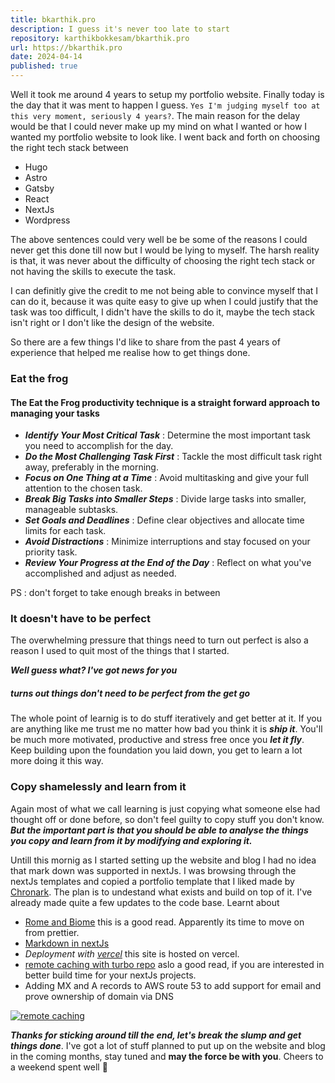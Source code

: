 ```yaml
---
title: bkarthik.pro
description: I guess it's never too late to start
repository: karthikbokkesam/bkarthik.pro
url: https://bkarthik.pro
date: 2024-04-14
published: true
---
```



Well it took me around 4 years to setup my portfolio website. Finally today is the day that it was ment to happen I guess.
``` Yes I'm judging myself too at this very moment, seriously 4 years? ```. The main reason for the delay would be that
I could never make up my mind on what I wanted or how I wanted my portfolio website to look like. I went back and forth 
on choosing the right tech stack between
 - Hugo
 - Astro
 - Gatsby
 - React
 - NextJs
 - Wordpress

The above sentences could very well be be some of the reasons I could never get this done till now but I would be lying to myself.
The harsh reality is that, it was never about the difficulty of choosing the right tech stack or not having the skills to execute the task.

I can definitly give the credit to me not being able to convince myself that I can do it, because it was quite easy to give up when I could justify that the task was too difficult,
I didn't have the skills to do it, maybe the tech stack isn't right or I don't like the design of the website.

So there are a few things I'd like to share from the past 4 years of experience that helped me realise how to get things done.

### Eat the frog 

#### The Eat the Frog productivity technique is a straight forward approach to managing your tasks

- ***Identify Your Most Critical Task*** : Determine the most important task you need to accomplish for the day.
- ***Do the Most Challenging Task First*** : Tackle the most difficult task right away, preferably in the morning.
- ***Focus on One Thing at a Time*** : Avoid multitasking and give your full attention to the chosen task.
- ***Break Big Tasks into Smaller Steps*** : Divide large tasks into smaller, manageable subtasks.
- ***Set Goals and Deadlines*** : Define clear objectives and allocate time limits for each task.
- ***Avoid Distractions*** : Minimize interruptions and stay focused on your priority task.
- ***Review Your Progress at the End of the Day*** : Reflect on what you've accomplished and adjust as needed.

PS : don't forget to take enough breaks in between 

### It doesn't have to be perfect

The overwhelming pressure that things need to turn out perfect is also a reason I used to quit most of the things that I started.

***Well guess what? I've got news for you***

##### turns out things don't need to be perfect from the get go

The whole point of learnig is to do stuff iteratively and get better at it. If you are anything like me trust me no matter how bad you think it is ***ship it***.
You'll be much more motivated, productive and stress free once you ***let it fly***. 
Keep building upon the foundation you laid down, you get to learn a lot more doing it this way.

### Copy shamelessly and learn from it

Again most of what we call learning is just copying what someone else had thought off or done before, so don't feel guilty to copy stuff you don't know.
___But the important part is that you should be able to analyse the things you copy and learn from it by modifying and exploring it.___ 

Untill this mornig as I started setting up the website and blog I had no idea that mark down was supported in nextJs. I was browsing through the nextJs templates and 
copied a portfolio template that I liked made by [Chronark](https://chronark.com/). The plan is to undestand what exists and build on top of it. I've already made quite a 
few updates to the code base. Learnt about
- [Rome and Biome](https://biomejs.dev/blog/annoucing-biome/) this is a good read. Apparently its time to move on from prettier.
- [Markdown in nextJs](https://nextjs.org/docs/app/building-your-application/configuring/mdx)
- *Deployment with [vercel](https://vercel.com)* this site is hosted on vercel.
- [remote caching with turbo repo](https://vercel.com/docs/monorepos/remote-caching#enable-and-disable-remote-caching-for-your-team) aslo a good read, if you are interested in 
better build time for your nextJs projects.
- Adding MX and A records to AWS route 53 to add support for email and prove ownership of domain via DNS

[![remote caching](/remote-caching.png)](https://vercel.com/solutions/turborepo)

***Thanks for sticking around till the end, let's break the slump and get things done***. I've got a lot of stuff planned to put up on the website and blog in the coming months,
stay tuned and **may the force be with you**. Cheers to a weekend spent well 🍻







